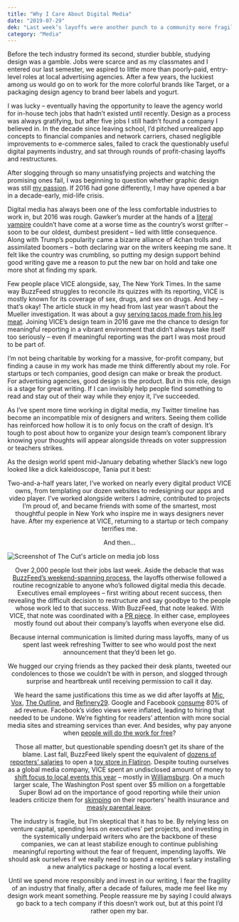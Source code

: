 ```yaml
---
title: "Why I Care About Digital Media"
date: "2019-07-29"
dek: "Last week’s layoffs were another punch to a community more fragile than it should be."
category: "Media"
---
```


Before the tech industry formed its second, sturdier bubble, studying design was a gamble. Jobs were scarce and as my classmates and I entered our last semester, we aspired to little more than poorly-paid, entry-level roles at local advertising agencies. After a few years, the luckiest among us would go on to work for the more colorful brands like Target, or a packaging design agency to brand beer labels and yogurt.

I was lucky – eventually having the opportunity to leave the agency world for in-house tech jobs that hadn’t existed until recently. Design as a process was always gratifying, but after five jobs I still hadn’t found a company I believed in. In the decade since leaving school, I’d pitched unrealized app concepts to financial companies and network carriers, chased negligible improvements to e-commerce sales, failed to crack the questionably useful digital payments industry, and sat through rounds of profit-chasing layoffs and restructures.

After slogging through so many unsatisfying projects and watching the promising ones fail, I was beginning to question whether graphic design was still [my passion](https://knowyourmeme.com/memes/graphic-design-is-my-passion). If 2016 had gone differently, I may have opened a bar in a decade-early, mid-life crisis.

Digital media has always been one of the less comfortable industries to work in, but 2016 was rough. Gawker’s murder at the hands of a [literal vampire](https://www.vanityfair.com/news/2016/08/peter-thiel-wants-to-inject-himself-with-young-peoples-blood) couldn’t have come at a worse time as the country’s worst grifter – soon to be our oldest, dumbest president – lied with little consequence. Along with Trump’s popularity came a bizarre alliance of 4chan trolls and assimilated boomers – both declaring war on the writers keeping me sane. It felt like the country was crumbling, so putting my design support behind good writing gave me a reason to put the new bar on hold and take one more shot at finding my spark.

Few people place VICE alongside, say, The New York Times. In the same way BuzzFeed struggles to reconcile its quizzes with its reporting, VICE is mostly known for its coverage of sex, drugs, and sex on drugs. And hey – that’s okay! The article stuck in my head from last year wasn’t about the Mueller investigation. It was about a guy [serving tacos made from his leg meat](https://www.vice.com/en_us/article/gykmn7/legal-ethical-cannibalism-human-meat-tacos-reddit-wtf). Joining VICE’s design team in 2016 gave me the chance to design for meaningful reporting in a vibrant environment that didn’t always take itself too seriously – even if meaningful reporting was the part I was most proud to be part of.

I’m not being charitable by working for a massive, for-profit company, but finding a cause in my work has made me think differently about my role. For startups or tech companies, good design can make or break the product. For advertising agencies, good design is the product. But in this role, design is a stage for great writing. If I can invisibly help people find something to read and stay out of their way while they enjoy it, I’ve succeeded.

As I’ve spent more time working in digital media, my Twitter timeline has become an incompatible mix of designers and writers. Seeing them collide has reinforced how hollow it is to only focus on the craft of design. It’s tough to post about how to organize your design team’s component library knowing your thoughts will appear alongside threads on voter suppression or teachers strikes.

As the design world spent mid-January debating whether Slack’s new logo looked like a dick kaleidoscope, Tania put it best:

<Tweet tweetLink="https://twitter.com/tanialili/status/1085914418439966721" align="center"  />

Two-and-a-half years later, I’ve worked on nearly every digital product VICE owns, from templating our dozen websites to redesigning our apps and video player. I’ve worked alongside writers I admire, contributed to projects I’m proud of, and became friends with some of the smartest, most thoughtful people in New York who inspire me in ways designers never have. After my experience at VICE, returning to a startup or tech company terrifies me.

And then...

<ArticleMedia caption="Welp.">
    <Image src="images/blog/why_i_care_about_digital_media/the_cut_screenshot.png" alt="Screenshot of The Cut's article on media job loss" className="has-shadow" />
</ArticleMedia>

Over 2,000 people lost their jobs last week. Aside the debacle that was [BuzzFeed’s weekend-spanning process](https://twitter.com/annabroges/status/1088565558482735104), the layoffs otherwise followed a routine recognizable to anyone who’s followed digital media this decade. Executives email employees – first writing about recent success, then revealing the difficult decision to restructure and say goodbye to the people whose work led to that success. With BuzzFeed, that note leaked. With VICE, that note was coordinated with a [PR piece](https://www.hollywoodreporter.com/news/vice-media-reorganize-lay-10-percent-staff-1181785). In either case, employees mostly found out about their company’s layoffs when everyone else did.

Because internal communication is limited during mass layoffs, many of us spent last week refreshing Twitter to see who would post the next announcement that they’d been let go.

<Tweet tweetLink="https://twitter.com/GrimKim/status/1091449811545608194" align="center"  />

<Tweet tweetLink="https://twitter.com/dontforgetmac/status/1091451685996847104" align="center"  />

<Tweet tweetLink="https://twitter.com/BeckettMufson/status/1091684832592023552" align="center"  />

We hugged our crying friends as they packed their desk plants, tweeted our condolences to those we couldn’t be with in person, and slogged through surprise and heartbreak until receiving permission to call it day.

We heard the same justifications this time as we did after layoffs at [Mic](https://www.recode.net/2018/11/29/18117787/mic-layoffs-staff-bustle-facebook), [Vox](https://variety.com/2018/digital/news/vox-media-layoffs-50-employees-1202706362/), [The Outline](https://www.fastcompany.com/90231483/the-outline-has-laid-off-all-of-its-staff-writers), and [Refinery29](https://www.adweek.com/digital/refinery29-is-laying-off-about-40-employees/). Google and Facebook [consume](https://thehill.com/policy/technology/427369-media-layoffs-bring-heat-on-facebook-google) 80% of ad revenue. Facebook’s video views were inflated, leading to hiring that needed to be undone. We’re fighting for readers’ attention with more social media sites and streaming services than ever. And besides, why pay anyone when [people will do the work for free](https://nypost.com/2019/01/31/this-girl-made-buzzfeed-bundles-of-cash-and-all-she-got-was-a-lousy-t-shirt/)?

Those all matter, but questionable spending doesn’t get its share of the blame. Last fall, BuzzFeed likely spent the equivalent of [dozens of reporters’ salaries](https://commercialobserver.com/2018/10/buzzfeed-opening-story-esque-retail-concept-in-flatiron-district/) to open a [toy store in Flatiron](https://nypost.com/2018/10/04/buzzfeed-is-opening-a-quirky-toy-store-in-nyc-this-fall/). Despite touting ourselves as a global media company, VICE spent an undisclosed amount of money to [shift focus to local events this year](https://digiday.com/media/286636/) – mostly in [Williamsburg](http://bedfordandbowery.com/2018/10/smorgasburg-is-launching-a-williamsburg-night-market-with-vice/). On a much larger scale, The Washington Post spent over $5 million on a forgettable Super Bowl ad on the importance of good reporting while their union leaders criticize them for [skimping](https://twitter.com/KunkleFredrick/status/1091803438411902976) on their reporters’ health insurance and [measly parental leave](https://twitter.com/KunkleFredrick/status/1091803937911517184).

The industry is fragile, but I’m skeptical that it has to be. By relying less on venture capital, spending less on executives’ pet projects, and investing in the systemically underpaid writers who are the backbone of these companies, we can at least stabilize enough to continue publishing meaningful reporting without the fear of frequent, impending layoffs. We should ask ourselves if we really need to spend a reporter’s salary installing a new analytics package or hosting a local event.

Until we spend more responsibly and invest in our writing, I fear the fragility of an industry that finally, after a decade of failures, made me feel like my design work meant something. People reassure me by saying I could always go back to a tech company if this doesn’t work out, but at this point I’d rather open my bar.